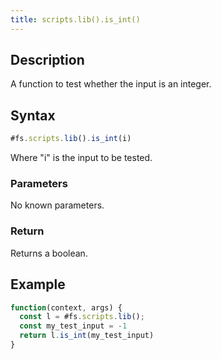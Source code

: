 ```yaml
---
title: scripts.lib().is_int()
---
```


## Description

A function to test whether the input is an integer.

## Syntax

```js
#fs.scripts.lib().is_int(i)
```

Where "i" is the input to be tested.

### Parameters

No known parameters.

### Return

Returns a boolean.

## Example

```js
function(context, args) {
  const l = #fs.scripts.lib();
  const my_test_input = -1
  return l.is_int(my_test_input)
}
```
